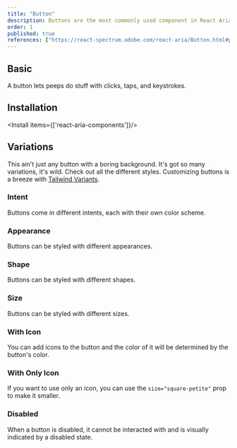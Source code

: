 ```yaml
---
title: "Button"
description: Buttons are the most commonly used component in React Aria. They're used to trigger actions, like submitting a form or navigating to a new page. They can be used in a variety of ways, from simple labels to complex forms.
order: 1
published: true
references: ["https://react-spectrum.adobe.com/react-aria/Button.html#props", "https://paranoid.irsyad.co"]
---
```



## Basic

A button lets peeps do stuff with clicks, taps, and keystrokes.
<How toUse="buttons/button-basic-demo" />

## Installation

<Install items={['react-aria-components']}/>

<SourceCode toShow='button'/>


## Variations

This ain't just any button with a boring background. It's got so many variations, it's wild. Check out all the different styles. Customizing buttons is a breeze with [Tailwind Variants](https://www.tailwind-variants.org/).

[//"]: # (<TableOfButtons/>)

### Intent

Buttons come in different intents, each with their own color scheme.

<How toUse="buttons/button-intent-demo" />

### Appearance

Buttons can be styled with different appearances.

<How toUse="buttons/button-appearance-demo" />

### Shape

Buttons can be styled with different shapes.

<How toUse="buttons/button-shape-demo" />

### Size

Buttons can be styled with different sizes.

<How toUse="buttons/button-size-demo" />

### With Icon
You can add icons to the button and the color of it will be determined by the button's color.
<How toUse="buttons/button-icon-demo" />

### With Only Icon
If you want to use only an icon, you can use the `size="square-petite"` prop to make it smaller.

<How toUse="buttons/button-only-icon-demo" />

### Disabled
When a button is disabled, it cannot be interacted with and is visually indicated by a disabled state.

<How toUse="buttons/button-disabled-demo" />
